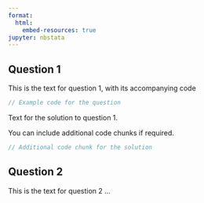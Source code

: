 ```yaml
---
format:
  html:
    embed-resources: true
jupyter: nbstata 
---
```


## Question 1

This is the text for question 1, with its accompanying code 

```stata
// Example code for the question
```

::: {.content-visible when-profile="stata-solutions"}
Text for the solution to question 1.

You can include additional code chunks if required.

```stata
// Additional code chunk for the solution
```
:::

## Question 2

This is the text for question 2 ...
